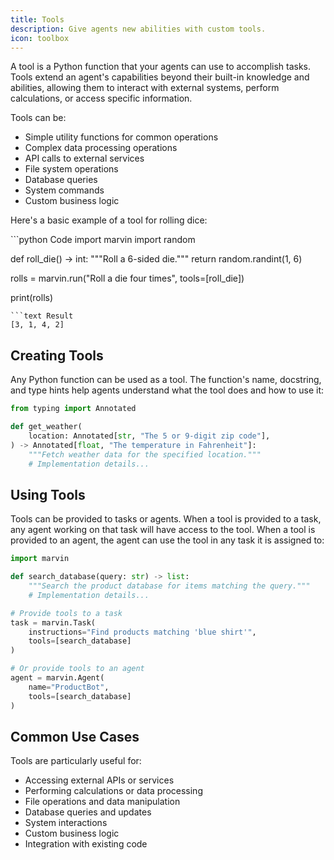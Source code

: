 ```yaml
---
title: Tools
description: Give agents new abilities with custom tools.
icon: toolbox
---
```


A tool is a Python function that your agents can use to accomplish tasks. Tools extend an agent's capabilities beyond their built-in knowledge and abilities, allowing them to interact with external systems, perform calculations, or access specific information.

Tools can be:
- Simple utility functions for common operations
- Complex data processing operations
- API calls to external services
- File system operations
- Database queries
- System commands
- Custom business logic

Here's a basic example of a tool for rolling dice:

<CodeGroup>
```python Code
import marvin
import random

def roll_die() -> int:
    """Roll a 6-sided die."""
    return random.randint(1, 6)

rolls = marvin.run("Roll a die four times", tools=[roll_die])

print(rolls)
```
```text Result
[3, 1, 4, 2]
```
</CodeGroup>

## Creating Tools

Any Python function can be used as a tool. The function's name, docstring, and type hints help agents understand what the tool does and how to use it:

```python
from typing import Annotated

def get_weather(
    location: Annotated[str, "The 5 or 9-digit zip code"],
) -> Annotated[float, "The temperature in Fahrenheit"]:
    """Fetch weather data for the specified location."""
    # Implementation details...
```

## Using Tools

Tools can be provided to tasks or agents. When a tool is provided to a task, any agent working on that task will have access to the tool. When a tool is provided to an agent, the agent can use the tool in any task it is assigned to:

```python
import marvin

def search_database(query: str) -> list:
    """Search the product database for items matching the query."""
    # Implementation details...

# Provide tools to a task
task = marvin.Task(
    instructions="Find products matching 'blue shirt'",
    tools=[search_database]
)

# Or provide tools to an agent
agent = marvin.Agent(
    name="ProductBot",
    tools=[search_database]
)
```

## Common Use Cases

Tools are particularly useful for:
- Accessing external APIs or services
- Performing calculations or data processing
- File operations and data manipulation
- Database queries and updates
- System interactions
- Custom business logic
- Integration with existing code 